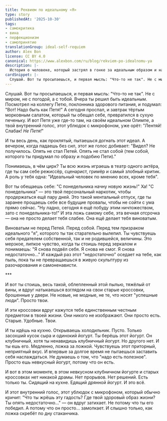 ```yaml
---
title: Реквием по идеальному «Я»
type: story
publishedAt: '2025-10-30'
tags:
- самокритика
- вина
- перфекционизм
- самопринятие
translationGroup: ideal-self-requiem
author: Alex Bon
license: CC BY 4.0
canonical: https://www.alexbon.com/ru/blog/rekviem-po-idealnomu-ya
description: |-
  История о человеке, который застрял в гонке за идеальным образом и находит короткую тишину в честной, невкусной повседневности.
cardSnippet: |-
  Слушай. Вот ты просыпаешься, и первая мысль: "Что-то не так". Не с миром, не с погодой, а с тобой. Вчера ты решил быть идеальным. Посмотрел на коллегу Петю, поклонника здорового питания, и подумал: "Вот! Надо быть как Петя!" А сегодня проспал, и завтрак тёртым морковным салатом, который ты обещал себе, превратился в сухую печеньку. И вот Петя уже где-то там, на своём идеальном Олимпе, а твой внутренний голос, этот ублюдок с микрофоном, уже орёт: "Лентяй! Слабак! *Не Петя!*"
---
```


Слушай. Вот ты просыпаешься, и первая мысль: "Что-то не так". Не с миром, не с погодой, а с тобой. Вчера ты решил быть идеальным. Посмотрел на коллегу Петю, поклонника здорового питания, и подумал: "Вот! Надо быть как Петя!" А сегодня проспал, и завтрак тёртым морковным салатом, который ты обещал себе, превратился в сухую печеньку. И вот Петя уже где-то там, на своём идеальном Олимпе, а твой внутренний голос, этот ублюдок с микрофоном, уже орёт: "Лентяй! Слабак! *Не Петя!*"

И ты весь день, как проклятый, пытаешься догнать этот идеал. А вечером, когда падаешь без сил, этот же голос добивает: "Видел? Не получилось. Опять не стал Петей. Опять не стал собой (тем собой, которого ты придумал по образу и подобию Пети)."

Понимаешь, в чём цирк? Ты всю жизнь играешь в театр одного актёра, где ты сам себе режиссёр, сценарист, гримёр и самый злобный критик. А роль у тебя одна: "Идеальный человек по мнению всех, кроме тебя".

Вот ты обещаешь себе: "С понедельника начну новую жизнь!" Ха! "С понедельника" — это твой персональный наркотик, чтобы продержаться ещё пару дней. Это такой ментальный отпуск, где ты заранее прощаешь себе все будущие провалы, чтобы не сойти с ума прямо сейчас. "Ну ладно, сегодня я ещё побуду этим ничтожеством, зато с понедельника-то!" И эта ложь самому себе, эта вечная отсрочка — она не просто делает тебя слабее. Она ещё делает тебя виноватым.

Виноватым не перед Петей. Перед собой. Перед тем призраком идеального "я", которого ты так старательно вылепил. Ты чувствуешь себя предателем собственной, так и не родившейся, величины. Это мерзкое, липкое чувство, когда ты стоишь перед зеркалом и понимаешь: "Я снова подвёл себя. Я снова не смог. Я снова недостаточно..." И каждый раз этот "недостаточно" оседает на тебе, как пыль, пока ты не превращаешься в живую скульптуру из разочарования и самоненависти.

*\*\*

И вот ты стоишь, весь такой, облепленный этой пылью, тяжёлый от вины, и вдруг натыкаешься взглядом на свои старые кроссовки, брошенные у двери. Не новые, не модные, не те, что носят "успешные люди". Просто твои.

И эти кроссовки вдруг кажутся тебе единственным честным предметом в твоей жизни. Они никого не изображают. Они просто есть. Старые. Удобные. Твои.

И ты идёшь на кухню. Открываешь холодильник. Пусто. Только засохший кусок сыра и одинокий йогурт. Ты берёшь этот йогурт. Он клубничный, хотя ты ненавидишь клубничный йогурт. Но другого нет. И ты ешь его. Медленно, ложка за ложкой. Чувствуешь этот приторный, неприятный вкус. И впервые за долгое время не пытаешься заставить себя наслаждаться. Не думаешь о том, что "надо есть полезное". Просто ешь невкусный йогурт, потому что он есть.

И вот в этом моменте, в этом невкусном клубничном йогурте и старых кроссовках нет никакой драмы. Нет прорывов. Нет решений. Есть только ты. Сидящий на кухне. Едящий дрянной йогурт. И это всё.

И этот внутренний голос, этот ублюдок с микрофоном, который обычно кричит: "Что ты жрёшь эту гадость? Где твой здоровый образ жизни? Ты опять недостаточно..." — он вдруг затихает. Не потому что ты его победил. А потому что он просто... замолкает. И слышно только, как ложка скребёт по дну стаканчика.
